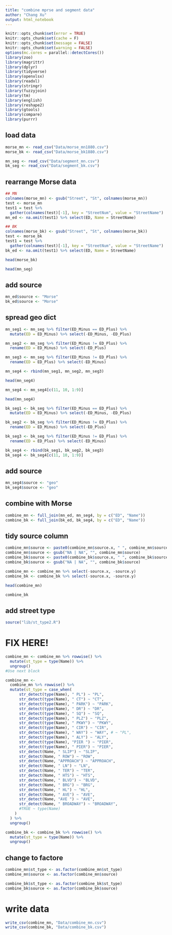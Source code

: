 ```yaml
---
title: "combine mprse and segment data"
author: "Chang Xu"
output: html_notebook
---
```


```r
knitr::opts_chunk$set(error = TRUE)
knitr::opts_chunk$set(cache = F)
knitr::opts_chunk$set(message = FALSE)
knitr::opts_chunk$set(warning = FALSE)
options(mc.cores = parallel::detectCores())
library(zoo)
library(magrittr)
library(dplyr)
library(tidyverse)
library(openxlsx)
library(readxl)
library(stringr)
library(fuzzyjoin)
library(tm)
library(english)
library(reshape2)
library(gtools)
library(compare)
library(purrr)
```

## load data

```r
morse_mn <- read_csv("Data/morse_mn1880.csv")
morse_bk <- read_csv("Data/morse_bk1880.csv")
```
```r
mn_seg <- read_csv("Data/segment_mn.csv")
bk_seg <- read_csv("Data/segment_bk.csv")
```

## rearrange Morse data
```r
## MN
colnames(morse_mn) <- gsub("Street", "St", colnames(morse_mn))
test <- morse_mn
test1 = test %>%
  gather(colnames(test)[-1], key = "StreetNum", value = "StreetName") 
mn_ed <- na.omit(test1) %>% select(ED, Name = StreetName)
```

```r
## BK
colnames(morse_bk) <- gsub("Street", "St", colnames(morse_bk))
test <- morse_bk
test1 = test %>%
  gather(colnames(test)[-1], key = "StreetNum", value = "StreetName") 
bk_ed <- na.omit(test1) %>% select(ED, Name = StreetName)
```

```r
head(morse_bk)
```
```r
head(mn_seg)
```
## add source
```r
mn_ed$source <- "Morse"
bk_ed$source <- "Morse"
```

## spread geo dict

```r
mn_seg1 <- mn_seg %>% filter(ED_Minus == ED_Plus) %>% 
  mutate(ED = ED_Minus) %>% select(-ED_Minus, -ED_Plus)
```
```r
mn_seg2 <- mn_seg %>% filter(ED_Minus != ED_Plus) %>% 
  rename(ED = ED_Minus) %>% select(-ED_Plus)
```
```r
mn_seg3 <- mn_seg %>% filter(ED_Minus != ED_Plus) %>% 
  rename(ED = ED_Plus) %>% select(-ED_Minus)
```

```r
mn_seg4 <- rbind(mn_seg1, mn_seg2, mn_seg3)
```
```r
head(mn_seg4)
```
```r
mn_seg4 <- mn_seg4[c(11, 10, 1:9)]
```


```r
head(mn_seg4)
```


```r
bk_seg1 <- bk_seg %>% filter(ED_Minus == ED_Plus) %>% 
  mutate(ED = ED_Minus) %>% select(-ED_Minus, -ED_Plus)
```
```r
bk_seg2 <- bk_seg %>% filter(ED_Minus != ED_Plus) %>% 
  rename(ED = ED_Minus) %>% select(-ED_Plus)
```
```r
bk_seg3 <- bk_seg %>% filter(ED_Minus != ED_Plus) %>% 
  rename(ED = ED_Plus) %>% select(-ED_Minus)
```

```r
bk_seg4 <- rbind(bk_seg1, bk_seg2, bk_seg3)
bk_seg4 <- bk_seg4[c(11, 10, 1:9)]
```

## add source
```r
mn_seg4$source <- "geo"
bk_seg4$source <- "geo"
```

## combine with Morse
```r
combine_mn <- full_join(mn_ed, mn_seg4, by = c("ED", "Name"))
combine_bk <- full_join(bk_ed, bk_seg4, by = c("ED", "Name"))
```

## tidy source column
```r
combine_mn$source <- paste0(combine_mn$source.x, " ", combine_mn$source.y)
combine_mn$source <- gsub("NA | NA", "", combine_mn$source)
combine_bk$source <- paste0(combine_bk$source.x, " ", combine_bk$source.y)
combine_bk$source <- gsub("NA | NA", "", combine_bk$source)
```

```r
combine_mn <- combine_mn %>% select(-source.x, -source.y)
combine_bk <- combine_bk %>% select(-source.x, -source.y)
```

```r
head(combine_mn)
```
```r
combine_bk
```


## add street type
```r
source("lib/st_type2.R")
```

# FIX HERE!
```r
combine_mn <- combine_mn %>% rowwise() %>%
  mutate(st_type = type(Name)) %>%
  ungroup()
#Use next block
```
```r
combine_mn <- 
  combine_mn %>% rowwise() %>%
  mutate(st_type = case_when(
      str_detect(type(Name), " PL") ~ "PL",
      str_detect(type(Name), " CT") ~ "CT", 
      str_detect(type(Name), " PARK") ~ "PARK", 
      str_detect(type(Name), " DR") ~ "DR", 
      str_detect(type(Name), " SQ") ~ "SQ", 
      str_detect(type(Name), " PLZ") ~ "PLZ", 
      str_detect(type(Name), " PKWY") ~ "PKWY", 
      str_detect(type(Name), " CIR") ~ "CIR", 
      str_detect(type(Name), " WAY") ~ "WAY", # ~ "PL",
      str_detect(type(Name), " ALY") ~ "ALY", 
      str_detect(type(Name), "PIER ") ~ "PIER", 
      str_detect(type(Name), " PIER") ~ "PIER", 
      str_detect(Name, " SLIP") ~ "SLIP", 
      str_detect(Name, " ROW") ~ "ROW", 
      str_detect(Name, "APPROACH") ~ "APPROACH", 
      str_detect(Name, " LN") ~ "LN", 
      str_detect(Name, " TER") ~ "TER", 
      str_detect(Name, " HTS") ~ "HTS", 
      str_detect(Name, " BLVD") ~ "BLVD", 
      str_detect(Name, " BRG") ~ "BRG", 
      str_detect(Name, " HL") ~ "HL", 
      str_detect(Name, " AVE") ~ "AVE", 
      str_detect(Name, "AVE ") ~ "AVE", 
      str_detect(Name, " BROADWAY") ~ "BROADWAY", 
      #TRUE ~ type(Name)
    )
  ) %>%
  ungroup()
```


```r
combine_bk <- combine_bk %>% rowwise() %>%
  mutate(st_type = type(Name)) %>%
  ungroup()
```

## change to factore
```r
combine_mn$st_type <- as.factor(combine_mn$st_type)
combine_mn$source <- as.factor(combine_mn$source)
```
```r
combine_bk$st_type <- as.factor(combine_bk$st_type)
combine_bk$source <- as.factor(combine_bk$source)
```


# write data
```r
write_csv(combine_mn, "Data/combine_mn.csv")
write_csv(combine_bk, "Data/combine_bk.csv")
```








































